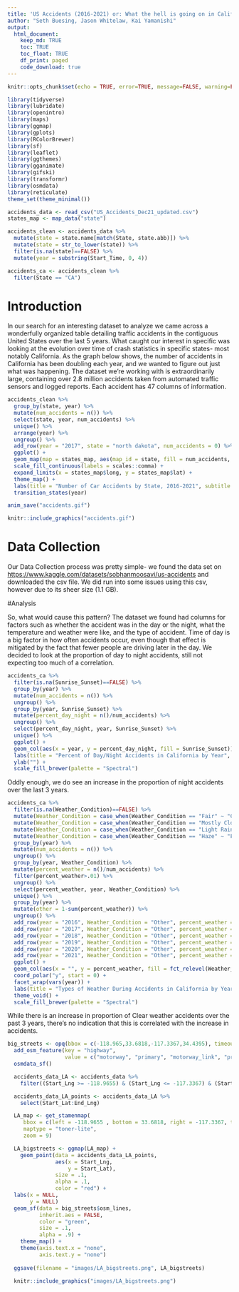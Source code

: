 ```yaml
---
title: 'US Accidents (2016-2021) or: What the hell is going on in California?'
author: "Seth Buesing, Jason Whitelaw, Kai Yamanishi"
output: 
  html_document:
    keep_md: TRUE
    toc: TRUE
    toc_float: TRUE
    df_print: paged
    code_download: true
---
```


```r
knitr::opts_chunk$set(echo = TRUE, error=TRUE, message=FALSE, warning=FALSE)
```

```r
library(tidyverse)
library(lubridate)
library(openintro)
library(maps)
library(ggmap)
library(gplots)
library(RColorBrewer)
library(sf)
library(leaflet)
library(ggthemes)
library(gganimate)
library(gifski)
library(transformr)
library(osmdata)
library(reticulate)
theme_set(theme_minimal())
```

```r
accidents_data <- read_csv("US_Accidents_Dec21_updated.csv")
states_map <- map_data("state")
```

```r
accidents_clean <- accidents_data %>%
  mutate(state = state.name[match(State, state.abb)]) %>%
  mutate(state = str_to_lower(state)) %>%
  filter(is.na(state)==FALSE) %>%
  mutate(year = substring(Start_Time, 0, 4))
```  

```r
accidents_ca <- accidents_clean %>%
  filter(State == "CA")
```

# Introduction
  In our search for an interesting dataset to analyze we came across a wonderfully organized table detailing traffic accidents in the contiguous United States over the last 5 years. What caught our interest in specific was looking at the evolution over time of crash statistics in specific states- most notably California. As the graph below shows, the number of accidents in California has been doubling each year, and we wanted to figure out just what was happening. The dataset we're working with is extraordinarily large, containing over 2.8 million accidents taken from automated traffic sensors and logged reports. Each accident has 47 columns of information.

```r
accidents_clean %>%
  group_by(state, year) %>%
  mutate(num_accidents = n()) %>%
  select(state, year, num_accidents) %>%
  unique() %>%
  arrange(year) %>%
  ungroup() %>%
  add_row(year = "2017", state = "north dakota", num_accidents = 0) %>%
  ggplot() +
  geom_map(map = states_map, aes(map_id = state, fill = num_accidents, group = year)) +
  scale_fill_continuous(labels = scales::comma) +
  expand_limits(x = states_map$long, y = states_map$lat) + 
  theme_map() +
  labs(title = "Number of Car Accidents by State, 2016-2021", subtitle = "Year: {closest_state}", fill = "Number of Accidents") +
  transition_states(year)
```

```r
anim_save("accidents.gif")
```

```r
knitr::include_graphics("accidents.gif")
```

# Data Collection
  Our Data Collection process was pretty simple- we found the data set on [https://www.kaggle.com/datasets/sobhanmoosavi/us-accidents]() and downloaded the csv file. We did run into some issues using this csv, however due to its sheer size (1.1 GB).

#Analysis

So, what would cause this pattern? The dataset we found had columns for factors such as whether the accident was in the day or the night, what the temperature and weather were like, and the type of accident. Time of day is a big factor in how often accidents occur, even though that effect is mitigated by the fact that fewer people are driving later in the day. We decided to look at the proportion of day to night accidents, still not expecting too much of a correlation.

```r
accidents_ca %>%
  filter(is.na(Sunrise_Sunset)==FALSE) %>%
  group_by(year) %>%
  mutate(num_accidents = n()) %>%
  ungroup() %>%
  group_by(year, Sunrise_Sunset) %>%
  mutate(percent_day_night = n()/num_accidents) %>%
  ungroup() %>%
  select(percent_day_night, year, Sunrise_Sunset) %>%
  unique() %>%
  ggplot() +
  geom_col(aes(x = year, y = percent_day_night, fill = Sunrise_Sunset)) +
  labs(title = "Percent of Day/Night Accidents in California by Year", fill = "Time of Day") +
  ylab("") +
  scale_fill_brewer(palette = "Spectral")
```

Oddly enough, we do see an increase in the proportion of night accidents over the last 3 years. 

```r
accidents_ca %>%
  filter(is.na(Weather_Condition)==FALSE) %>%
  mutate(Weather_Condition = case_when(Weather_Condition == "Fair" ~ "Clear", TRUE ~ Weather_Condition)) %>%
  mutate(Weather_Condition = case_when(Weather_Condition == "Mostly Cloudy" | Weather_Condition == "Partly Cloudy" | Weather_Condition == "Scattered Clouds" | Weather_Condition == "Overcast" ~ "Cloudy", TRUE ~ Weather_Condition)) %>%
  mutate(Weather_Condition = case_when(Weather_Condition == "Light Rain" ~ "Rain", TRUE ~ Weather_Condition)) %>%
  mutate(Weather_Condition = case_when(Weather_Condition == "Haze" ~ "Fog", TRUE ~ Weather_Condition)) %>%
  group_by(year) %>%
  mutate(num_accidents = n()) %>%
  ungroup() %>%
  group_by(year, Weather_Condition) %>%
  mutate(percent_weather = n()/num_accidents) %>%
  filter(percent_weather>.01) %>%
  ungroup() %>%
  select(percent_weather, year, Weather_Condition) %>%
  unique() %>%
  group_by(year) %>%
  mutate(other = 1-sum(percent_weather)) %>%
  ungroup() %>%
  add_row(year = "2016", Weather_Condition = "Other", percent_weather = 0.004769235) %>%
  add_row(year = "2017", Weather_Condition = "Other", percent_weather = 0.012130665) %>%
  add_row(year = "2018", Weather_Condition = "Other", percent_weather = 0.010170991) %>%
  add_row(year = "2019", Weather_Condition = "Other", percent_weather = 0.024589149) %>%
  add_row(year = "2020", Weather_Condition = "Other", percent_weather = 0.030213815) %>%
  add_row(year = "2021", Weather_Condition = "Other", percent_weather = 0.037366646) %>%
  ggplot() +
  geom_col(aes(x = "", y = percent_weather, fill = fct_relevel(Weather_Condition, "Other", after = Inf))) +
  coord_polar("y", start = 0) +
  facet_wrap(vars(year)) +
  labs(title = "Types of Weather During Accidents in California by Year", fill = "Weather") +
  theme_void() + 
  scale_fill_brewer(palette = "Spectral")
```

While there is an increase in proportion of Clear weather accidents over the past 3 years, there's no indication that this is correlated with the increase in accidents.
  
```r
big_streets <- opq(bbox = c(-118.965,33.6818,-117.3367,34.4395), timeout = 100)%>%
  add_osm_feature(key = "highway", 
                  value = c("motorway", "primary", "motorway_link", "primary_link")) %>%
  osmdata_sf()
```

```r
  accidents_data_LA <- accidents_data %>% 
    filter((Start_Lng >= -118.9655) & (Start_Lng <= -117.3367) & (Start_Lat >= 33.6818) & (Start_Lat <= 34.4395))

  accidents_data_LA_points <- accidents_data_LA %>% 
    select(Start_Lat:End_Lng)
```

```r
  LA_map <- get_stamenmap(
     bbox = c(left = -118.9655 , bottom = 33.6818, right = -117.3367, top = 34.4395), 
     maptype = "toner-lite",
     zoom = 9)
```

```r
  LA_bigstreets <- ggmap(LA_map) +
    geom_point(data = accidents_data_LA_points, 
               aes(x = Start_Lng,
                   y = Start_Lat),
               size = .1,
               alpha = .1,
               color = "red") +
  labs(x = NULL,
       y = NULL)
  geom_sf(data = big_streets$osm_lines,
          inherit.aes = FALSE,
          color = "green",
          size = .1,
          alpha = .9) +
    theme_map() +
    theme(axis.text.x = "none",
          axis.text.y = "none")
  
  ggsave(filename = "images/LA_bigstreets.png", LA_bigstreets)
```

```r
  knitr::include_graphics("images/LA_bigstreets.png")
```

